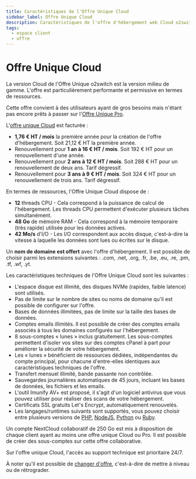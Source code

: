 ```yaml
---
title: Caractéristiques de l'Offre Unique Cloud
sidebar_label: Offre Unique Cloud
description: Caractéristiques de l'offre d'hébergement web Cloud o2switch
tags:
  - espace client
  - offre
---
```


# Offre Unique Cloud 

La version Cloud de l'Offre Unique o2switch est la version milieu de gamme. L'offre est particulièrement performante et
permissive en termes de ressources.

Cette offre convient à des utilisateurs ayant de gros besoins mais n'étant pas encore prêts à passer sur l'[Offre Unique
Pro](/espace-client/offre/offre-unique-pro).

L'[offre unique Cloud](https://www.o2switch.fr/hebergement-illimite/) est facturée :
- **1,76 € HT / mois** la première année pour la création de l'offre d'hébergement. Soit 21,12 € HT la première année.
- Renouvellement pour **1 an à 16 € HT / mois**. Soit 192 € HT pour un renouvellement d'une année.
- Renouvellement pour **2 ans à 12 € HT / mois**. Soit 288 € HT pour un renouvellement de deux ans. Tarif dégressif.
- Renouvellement pour **3 ans à 9 € HT / mois**. Soit 324 € HT pour un renouvellement de trois ans. Tarif dégressif.

En termes de ressources, l'Offre Unique Cloud dispose de :
- **12** threads CPU - Cela correspond à la puissance de calcul de l'hébergement. Les threads CPU permettent d'exécuter
  plusieurs tâches simultanément.
- **48 Go** de mémoire RAM - Cela correspond à la mémoire temporaire (très rapide) utilisée pour les données actives.
- **42 Mo/s** d'I/O - Les I/O correspondent aux accès disque, c'est-à-dire la vitesse à laquelle les données sont lues
  ou écrites sur le disque.

Un **nom de domaine est offert** avec l'offre d'hébergement. Il est possible de choisir parmi les extensions suivantes :
.com, .net, .org, .fr, .be, .eu, .re, .pm, .tf, .wf, .yt.

Les caractéristiques techniques de l'Offre Unique Cloud sont les suivantes :
- L'espace disque est illimité, des disques NVMe (rapides, faible latence) sont utilisés.
- Pas de limite sur le nombre de sites ou noms de domaine qu'il est possible de configurer sur l'offre.
- Bases de données illimitées, pas de limite sur la taille des bases de données.
- Comptes emails illimités. Il est possible de créer des comptes emails associés à tous les domaines configurés sur
  l'hébergement.
- 8 sous-comptes « lunes » inclus gratuitement. Les sous-comptes permettent d'isoler vos sites sur des comptes cPanel à part
  pour améliorer la sécurité de votre hébergement.
- Les « lunes » bénéficient de ressources dédiées, indépendantes du compte principal, pour chacune d'entre-elles identiques 
aux caractéristiques techniques de l'offre.
- Transfert mensuel illimité, bande passante non contrôlée.
- Sauvegardes journalières automatiques de 45 jours, incluant les bases de données, les fichiers et les emails.
- L'outil Imunify AV+ est proposé, il s'agit d'un logiciel antivirus que vous pouvez utiliser pour réaliser des scans de
  votre hébergement.
- Certificats SSL gratuits Let's Encrypt, automatiquement renouvelés.
- Les langages/runtimes suivants sont supportés, vous pouvez choisir entre plusieurs versions de
  [PHP](/cpanel/logiciels/hebergement-php-multi-version), [NodeJS](/cpanel/logiciels/hebergement-nodejs-multi-version),
  [Python](/cpanel/logiciels/hebergement-python-multi-version) ou
  [Ruby](/cpanel/logiciels/hebergement-ruby-multi-version).

Un compte NextCloud collaboratif de 250 Go est mis à disposition de chaque client ayant au moins une offre unique Cloud
ou Pro. Il est possible de créer des sous-comptes sur cette offre collaborative.

Sur l'offre unique Cloud, l'accès au support technique est prioritaire 24/7.

À noter qu'il est possible de [changer d'offre](/espace-client/commande/changer-offre), c'est-à-dire de mettre à niveau
ou de rétrograder.